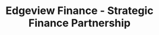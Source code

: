---
title: Edgeview Finance - Strategic Finance Partnership
description: Expert commercial finance solutions for Queensland trade businesses. Strategic finance partnership with 20+ years banking experience.
---